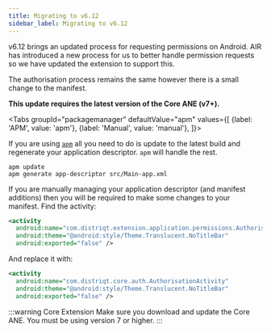 ```yaml
---
title: Migrating to v6.12
sidebar_label: Migrating to v6.12
---
```



v6.12 brings an updated process for requesting permissions on Android. 
AIR has introduced a new process for us to better handle permission requests so we have updated the extension to support this.

The authorisation process remains the same however there is a small change to the manifest.

**This update requires the latest version of the Core ANE (v7+).**


<Tabs
  groupId="packagemanager"
  defaultValue="apm"
  values={[
    {label: 'APM', value: 'apm'},
    {label: 'Manual', value: 'manual'},
  ]}>

  <TabItem value="apm" >

If you are using [`apm`](https://github.com/airsdk/apm) all you need to do is update to the latest build and regenerate your application descriptor. `apm` will handle the rest.

```
apm update 
apm generate app-descriptor src/Main-app.xml
```

  </TabItem>
  <TabItem value="manual" >

If you are manually managing your application descriptor (and manifest additions) then you will be required to make some changes to your manifest. Find the activity:

```xml
<activity 
  android:name="com.distriqt.extension.application.permissions.AuthorisationActivity" 
  android:theme="@android:style/Theme.Translucent.NoTitleBar" 
  android:exported="false" />
```

And replace it with:

```xml
<activity 
  android:name="com.distriqt.core.auth.AuthorisationActivity" 
  android:theme="@android:style/Theme.Translucent.NoTitleBar" 
  android:exported="false" />
```

:::warning Core Extension
Make sure you download and update the Core ANE. You must be using version 7 or higher.
:::

  </TabItem>
  
</Tabs>

